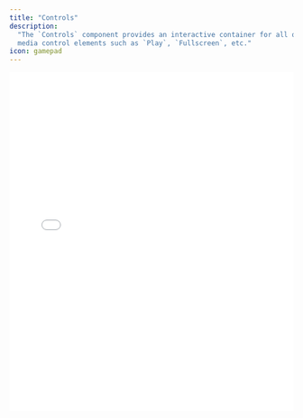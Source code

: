 ```yaml
---
title: "Controls"
description:
  "The `Controls` component provides an interactive container for all other
  media control elements such as `Play`, `Fullscreen`, etc."
icon: gamepad
---
```


<iframe
  src={`https://ui-kit-docs-embed.vercel.app/player/controls`}
  height="600px"
  width="100%"
  frameBorder="0"
  allowFullScreen
  allow="autoplay; encrypted-media; fullscreen; picture-in-picture; display-capture; camera; microphone"
  style={{
    borderRadius: 10,
    backgroundColor: "black",
  }}
/>

<Info>
  `Controls` serves as the interactive layer for media control actions, dynamically displayed based on the media state, loading state, or presence of an error. It is designed to automatically show upon user interaction with the Container element and hides based on the `Root` component's `autohide` property.

By default, controls are shown during hover or interaction, mimicking the
behavior of standard media players.

</Info>

## Features

- Automatic conditional rendering based on user interactions
- Click/touch to pause/play media
- Compatible with CSS animations for dynamic enter/exit animations

<Warning>
  The visibility of `Controls` is managed automatically, relying on the
  `autohide` property of the `Root` component to determine how long after a user
  interaction to wait before hiding.
</Warning>

## Anatomy

Import the components and piece the parts together.

```tsx
import * as Player from "@livepeer/react/player";

export default () => (
  <Player.Root>
    <Player.Container>
      <Player.Controls>
        {/* Place interactive control elements here, like play/pause buttons, progress bars, etc. */}
      </Player.Controls>
    </Player.Container>
  </Player.Root>
);
```

## Props

### `forceMount`

Ensures the component is always in the DOM, useful for animation controls.

### `autoHide`

Defines the auto-hide delay in milliseconds after user interaction. Default is
3000ms. Set to 0 to disable auto-hide.

## Data Attributes

### `data-livepeer-controls`

Identifies the control component within the Player.

### `data-visible`

Indicates if the controls are visible (`"true"`) or not (`"false"`), useful for
CSS-based animations.
